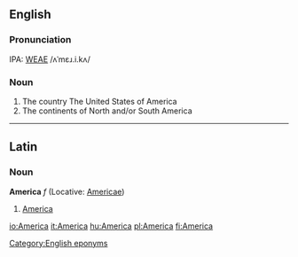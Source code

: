 ==English==
===Pronunciation===
IPA: [[WEAE]] /ʌˈmɛɹ.i.kʌ/

===Noun===
# The country The United States of America
# The continents of North and/or South America

[[Category:English eponyms]]

----

==Latin==
===Noun===
'''America''' ''f'' (Locative: [[Americae]])

#[[America]]

[[io:America]]
[[it:America]]
[[hu:America]]
[[pl:America]]
[[fi:America]]